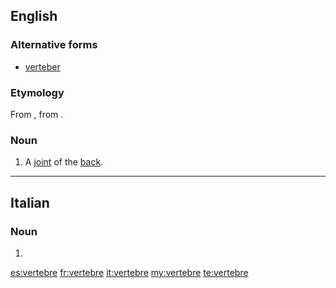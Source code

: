 ==English==

===Alternative forms===
* [[verteber]]

===Etymology===
From {{etyl|fr|en}} {{term|vertebre|lang=fr}}, from {{etyl|la|en}} {{term|vertebra|lang=la}}.

===Noun===
{{en-noun}}

# A [[joint]] of the [[back]].
----
==Italian==

===Noun===
{{head|it|plural|g=f}}

# {{plural of|vertebra|lang=it}}

[[es:vertebre]]
[[fr:vertebre]]
[[it:vertebre]]
[[my:vertebre]]
[[te:vertebre]]